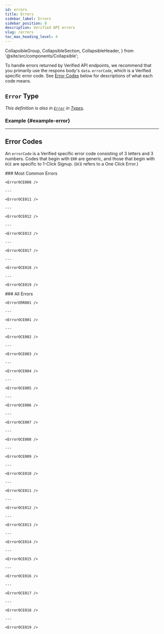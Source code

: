 ```yaml
---
id: errors
title: Errors
sidebar_label: Errors
sidebar_position: 8
description: Verified API errors
slug: /errors
toc_max_heading_level: 4
---
```


  CollapsibleGroup,
  CollapsibleSection,
  CollapsibleHeader,
} from '@site/src/components/Collapsible';



To handle errors returned by Verified API endpoints, we recommend that you primarily use the respons body's `data.errorCode`, which is a Verified specific error code. See [Error Codes](#error-codes) below for descriptions of what each code means.

## `Error` Type

_This definition is also in [`Error`](./types#error) in [Types](./types)._

<ErrorType />

### Example {#example-error}

<ErrorExampleOce011 />

---

## Error Codes

An `errorCode` is a Verified specific error code consisting of 3 letters and 3 numbers. Codes that begin with `ERR` are generic, and those that begin with `OCE` are specific to 1-Click Signup. (`OCE` refers to a One Click Error.)

<CollapsibleGroup>
  <CollapsibleSection>
    <CollapsibleHeader>
    ### Most Common Errors
    </CollapsibleHeader>

    <ErrorOCE008 />

    ---

    <ErrorOCE011 />

    ---

    <ErrorOCE012 />

    ---

    <ErrorOCE013 />

    ---

    <ErrorOCE017 />

    ---

    <ErrorOCE018 />

    ---

    <ErrorOCE019 />


  </CollapsibleSection>
</CollapsibleGroup>

<CollapsibleGroup>

  <CollapsibleSection>
    <CollapsibleHeader>
    ### All Errors
    </CollapsibleHeader>

    <ErrorERR001 />

    ---

    <ErrorOCE001 />

    ---

    <ErrorOCE002 />

    ---

    <ErrorOCE003 />

    ---

    <ErrorOCE004 />

    ---

    <ErrorOCE005 />

    ---

    <ErrorOCE006 />

    ---

    <ErrorOCE007 />

    ---

    <ErrorOCE008 />

    ---

    <ErrorOCE009 />

    ---

    <ErrorOCE010 />

    ---

    <ErrorOCE011 />

    ---

    <ErrorOCE012 />

    ---

    <ErrorOCE013 />

    ---

    <ErrorOCE014 />

    ---

    <ErrorOCE015 />

    ---

    <ErrorOCE016 />

    ---

    <ErrorOCE017 />

    ---

    <ErrorOCE018 />

    ---

    <ErrorOCE019 />

  </CollapsibleSection>
</CollapsibleGroup>




